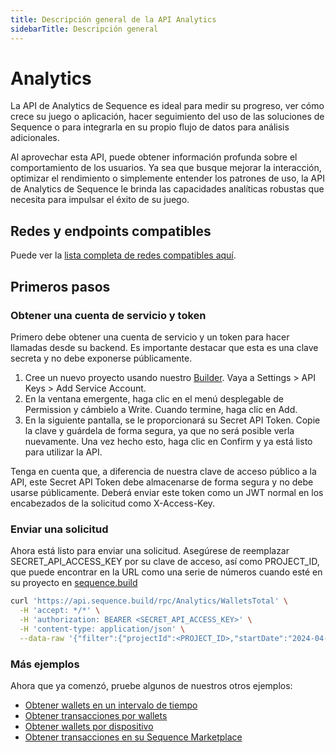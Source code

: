 ```yaml
---
title: Descripción general de la API Analytics
sidebarTitle: Descripción general
---
```


# Analytics
La API de Analytics de Sequence es ideal para medir su progreso, ver cómo crece su juego o aplicación, hacer seguimiento del uso de las soluciones de Sequence o para integrarla en su propio flujo de datos para análisis adicionales.

Al aprovechar esta API, puede obtener información profunda sobre el comportamiento de los usuarios. Ya sea que busque mejorar la interacción, optimizar el rendimiento o simplemente entender los patrones de uso, la API de Analytics de Sequence le brinda las capacidades analíticas robustas que necesita para impulsar el éxito de su juego.

## Redes y endpoints compatibles
Puede ver la [lista completa de redes compatibles aquí](https://status.sequence.info).

## Primeros pasos

### Obtener una cuenta de servicio y token
Primero debe obtener una cuenta de servicio y un token para hacer llamadas desde su backend. Es importante destacar que esta es una clave secreta y no debe exponerse públicamente.
1. Cree un nuevo proyecto usando nuestro [Builder](https://sequence.build). Vaya a Settings > API Keys > Add Service Account.
2. En la ventana emergente, haga clic en el menú desplegable de Permission y cámbielo a Write. Cuando termine, haga clic en Add.
3. En la siguiente pantalla, se le proporcionará su Secret API Token. Copie la clave y guárdela de forma segura, ya que no será posible verla nuevamente. Una vez hecho esto, haga clic en Confirm y ya está listo para utilizar la API.

Tenga en cuenta que, a diferencia de nuestra clave de acceso público a la API, este Secret API Token debe almacenarse de forma segura y no debe usarse públicamente. Deberá enviar este token como un JWT normal en los encabezados de la solicitud como X-Access-Key.

### Enviar una solicitud
Ahora está listo para enviar una solicitud. Asegúrese de reemplazar SECRET\_API\_ACCESS\_KEY por su clave de acceso, así como PROJECT\_ID, que puede encontrar en la URL como una serie de números cuando esté en su proyecto en [sequence.build](https://sequence.build)

```sh cURL
curl 'https://api.sequence.build/rpc/Analytics/WalletsTotal' \
  -H 'accept: */*' \
  -H 'authorization: BEARER <SECRET_API_ACCESS_KEY>' \
  -H 'content-type: application/json' \
  --data-raw '{"filter":{"projectId":<PROJECT_ID>,"startDate":"2024-04-23","endDate":"2024-05-23"}}'
```

### Más ejemplos
Ahora que ya comenzó, pruebe algunos de nuestros otros ejemplos:
- [Obtener wallets en un intervalo de tiempo](/api-references/analytics/examples/wallets#fetch-wallets-for-a-time-interval-for-a-project-id)
- [Obtener transacciones por wallets](/api-references/analytics/examples/wallets#fetch-transactions-by-wallets)
- [Obtener wallets por dispositivo](/api-references/analytics/examples/wallets#fetch-wallets-by-device)
- [Obtener transacciones en su Sequence Marketplace](/api-references/analytics/examples/marketplace#fetch-transactions-on-your-marketplace)